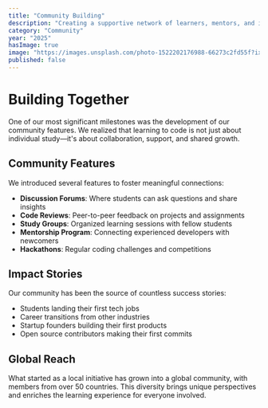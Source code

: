 ```yaml
---
title: "Community Building"
description: "Creating a supportive network of learners, mentors, and industry professionals"
category: "Community"
year: "2025"
hasImage: true
image: "https://images.unsplash.com/photo-1522202176988-66273c2fd55f?ixlib=rb-4.0.3&auto=format&fit=crop&w=1000&q=80"
published: false
---
```


# Building Together

One of our most significant milestones was the development of our community features. We realized that learning to code is not just about individual study—it's about collaboration, support, and shared growth.

## Community Features

We introduced several features to foster meaningful connections:

- **Discussion Forums**: Where students can ask questions and share insights
- **Code Reviews**: Peer-to-peer feedback on projects and assignments
- **Study Groups**: Organized learning sessions with fellow students
- **Mentorship Program**: Connecting experienced developers with newcomers
- **Hackathons**: Regular coding challenges and competitions

## Impact Stories

Our community has been the source of countless success stories:

- Students landing their first tech jobs
- Career transitions from other industries
- Startup founders building their first products
- Open source contributors making their first commits

## Global Reach

What started as a local initiative has grown into a global community, with members from over 50 countries. This diversity brings unique perspectives and enriches the learning experience for everyone involved.
